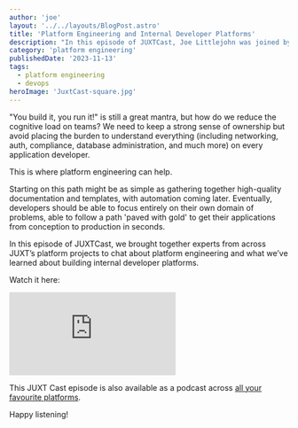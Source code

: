 ```yaml
---
author: 'joe'
layout: '../../layouts/BlogPost.astro'
title: 'Platform Engineering and Internal Developer Platforms'
description: "In this episode of JUXTCast, Joe Littlejohn was joined by software engineers Aaron Knauf and Mariusz Saternus to talk Platform Engineering, and delivering effective developer platforms in large organizations."
category: 'platform engineering'
publishedDate: '2023-11-13'
tags:
  - platform engineering
  - devops
heroImage: 'JuxtCast-square.jpg'
---
```


"You build it, you run it!" is still a great mantra, but how do we reduce the cognitive load on teams? We need to keep a strong sense of ownership but avoid placing the burden to understand everything (including networking, auth, compliance, database administration, and much more) on every application developer. 

This is where platform engineering can help.

Starting on this path might be as simple as gathering together high-quality documentation and templates, with automation coming later. Eventually, developers should be able to focus entirely on their own domain of problems, able to follow a path 'paved with gold' to get their applications from conception to production in seconds.

In this episode of JUXTCast, we brought together experts from across JUXT’s platform projects to chat about platform engineering and what we’ve learned about building internal developer platforms.

Watch it here:

<iframe
  class='aspect-video w-full'
  src="https://www.youtube.com/embed/uFWO2chGZOs"
  title="JUXTCast — Platform Engineering and Internal Developer Platforms"
  frameborder="0"
  allow="accelerometer; autoplay; clipboard-write; encrypted-media; gyroscope; picture-in-picture; web-share"
  allowfullscreen
></iframe>

This JUXT Cast episode is also available as a podcast across <a href="https://pnc.st/s/juxt-cast/850ccf77/platform-engineering-and-internal-developer-platforms" target="_blank">all your favourite platforms</a>.

Happy listening!
